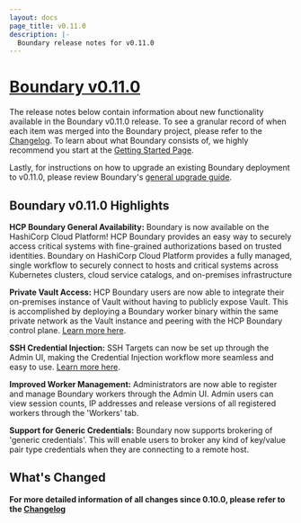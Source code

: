 ```yaml
---
layout: docs
page_title: v0.11.0
description: |-
  Boundary release notes for v0.11.0
---
```


# [Boundary v0.11.0](/boundary/downloads)

The release notes below contain information about new functionality available in the Boundary v0.11.0 release. To see a granular record of when each item was 
merged into the Boundary project, please refer to the [Changelog](https://github.com/hashicorp/boundary/blob/main/CHANGELOG.md). To learn about what Boundary 
consists of, we highly recommend you start at the [Getting Started Page](/boundary/docs/getting-started).

Lastly, for instructions on how to upgrade an existing Boundary deployment to v0.11.0, please review Boundary's 
[general upgrade guide](/boundary/tutorials/oss-configuration/upgrade-version).

## Boundary v0.11.0 Highlights

**HCP Boundary General Availability:** Boundary is now available on the HashiCorp Cloud Platform! HCP Boundary provides an easy way to securely access critical 
systems with fine-grained authorizations based on trusted identities. Boundary on HashiCorp Cloud Platform provides a fully managed, single workflow to securely 
connect to hosts and critical systems across Kubernetes clusters, cloud service catalogs, and on-premises infrastructure

**Private Vault Access:** HCP Boundary users are now able to integrate their on-premises instance of Vault without having to publicly expose Vault. This is 
accomplished by deploying a Boundary worker binary within the same private network as the Vault instance and peering with the HCP Boundary control plane. 
[Learn more here](/boundary/tutorials/access-management/hcp-vault-cred-brokering-quickstart).

**SSH Credential Injection:** SSH Targets can now be set up through the Admin UI, making the Credential Injection workflow more seamless and easy to use. 
[Learn more here](/boundary/tutorials/hcp-administration/hcp-ssh-cred-injection).

**Improved Worker Management:** Administrators are now able to register and manage Boundary workers through the Admin UI. Admin users can view session counts, 
IP addresses and release versions of all registered workers through the 'Workers' tab.

**Support for Generic Credentials:** Boundary now supports brokering of 'generic credentials'. This will enable users to broker any kind of key/value pair type 
credentials when they are connecting to a remote host.




## What's Changed


**For more detailed information of all changes since 0.10.0, please refer to the [Changelog](https://github.com/hashicorp/boundary/blob/main/CHANGELOG.md)**